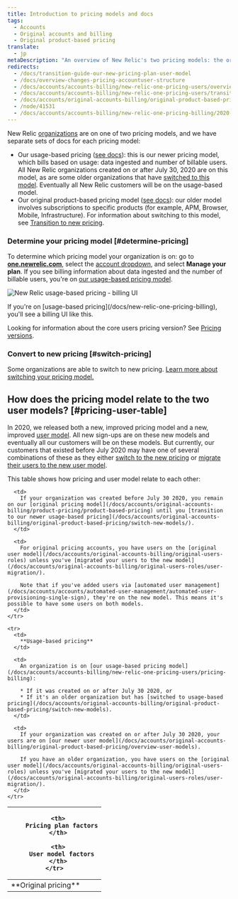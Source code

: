 ```yaml
---
title: Introduction to pricing models and docs
tags:
  - Accounts
  - Original accounts and billing
  - Original product-based pricing
translate:
  - jp
metaDescription: "An overview of New Relic's two pricing models: the original model and the New Relic One model."
redirects:
  - /docs/transition-guide-our-new-pricing-plan-user-model
  - /docs/overview-changes-pricing-accountuser-structure
  - /docs/accounts/accounts-billing/new-relic-one-pricing-users/overview-changes-pricing-accountuser-structure
  - /docs/accounts/accounts-billing/new-relic-one-pricing-users/transition-guide-new-pricing-plan
  - /docs/accounts/original-accounts-billing/original-product-based-pricing/transition-guide-new-pricing-user-changes
  - /node/41531
  - /docs/accounts/accounts-billing/new-relic-one-pricing-billing/2020-changes-pricing-user-model
---
```



New Relic [organizations](/docs/accounts/accounts-billing/new-relic-one-pricing-users/new-relic-account-structure) are on one of two pricing models, and we have separate sets of docs for each pricing model:

* Our usage-based pricing ([see docs](/docs/new-relic-one-pricing-billing)): this is our newer pricing model, which bills based on usage: data ingested and number of billable users. All New Relic organizations created on or after July 30, 2020 are on this model, as are some older organizations that have [switched to this model](/docs/accounts/original-accounts-billing/original-product-based-pricing/switch-new-models/). Eventually all New Relic customers will be on the usage-based model.
* Our original product-based pricing model ([see docs](/docs/accounts/original-accounts-billing/product-pricing/product-based-pricing)): our older model involves subscriptions to specific products (for example, APM, Browser, Mobile, Infrastructure). For information about switching to this model, see [Transition to new pricing](/docs/accounts/original-accounts-billing/original-product-based-pricing/switch-new-models).

### Determine your pricing model [#determine-pricing]

To determine which pricing model your organization is on: go to [**one.newrelic.com**](http://one.newrelic.com), select the [account dropdown](/docs/using-new-relic/welcome-new-relic/get-started/glossary#account-dropdown), and select **Manage your plan**. If you see billing information about data ingested and the number of billable users, you're on [our usage-based pricing model](/docs/accounts/accounts-billing/new-relic-one-pricing-billing/new-relic-one-pricing-billing).

<img
  title="new-relic-one-pricing-plan-billing-ui.png"
  alt="New Relic usage-based pricing - billing UI"
  src={newRelicOnePricingPlanBillingUi}
/>

<figcaption>
  If you're on [usage-based pricing](/docs/new-relic-one-pricing-billing), you'll see a billing UI like this.
</figcaption>

Looking for information about the core users pricing version? See [Pricing versions](/docs/accounts/accounts-billing/new-relic-one-pricing-billing/user-count-billing#pricing-versions).

### Convert to new pricing [#switch-pricing]

Some organizations are able to switch to new pricing. [Learn more about switching your pricing model.](/docs/accounts/original-accounts-billing/original-product-based-pricing/switch-new-models)

## How does the pricing model relate to the two user models? [#pricing-user-table]

In 2020, we released both a new, improved pricing model and a new, improved [user model](/docs/accounts/original-accounts-billing/original-product-based-pricing/overview-user-models). All new sign-ups are on these new models and eventually all our customers will be on these models. But currently, our customers that existed before July 2020 may have one of several combinations of these as they either [switch to the new pricing](/docs/accounts/original-accounts-billing/original-product-based-pricing/switch-new-models/) or [migrate their users to the new user model](/docs/accounts/original-accounts-billing/original-users-roles/user-migration/).

This table shows how pricing and user model relate to each other:

<table>
  <thead>
    <tr>
      <th style={{ width: "150px" }}/>

      <th>
        Pricing plan factors
      </th>

      <th>
        User model factors
      </th>
    </tr>
  </thead>

  <tbody>
    <tr>
      <td>
        **Original pricing**
      </td>

      <td>
        If your organization was created before July 30 2020, you remain on our [original pricing model](/docs/accounts/original-accounts-billing/product-pricing/product-based-pricing) until you [transition to our newer usage-based pricing](/docs/accounts/original-accounts-billing/original-product-based-pricing/switch-new-models/).
      </td>

      <td>
        For original pricing accounts, you have users on the [original user model](/docs/accounts/original-accounts-billing/original-users-roles) unless you've [migrated your users to the new model](/docs/accounts/original-accounts-billing/original-users-roles/user-migration/).

        Note that if you've added users via [automated user management](/docs/accounts/accounts/automated-user-management/automated-user-provisioning-single-sign), they're on the new model. This means it's possible to have some users on both models.
      </td>
    </tr>

    <tr>
      <td>
        **Usage-based pricing**
      </td>

      <td>
        An organization is on [our usage-based pricing model](/docs/accounts/accounts-billing/new-relic-one-pricing-users/pricing-billing):

        * If it was created on or after July 30 2020, or
        * If it's an older organization but has [switched to usage-based pricing](/docs/accounts/original-accounts-billing/original-product-based-pricing/switch-new-models).
      </td>

      <td>
        If your organization was created on or after July 30 2020, your users are on [our newer user model](/docs/accounts/original-accounts-billing/original-product-based-pricing/overview-user-models).

        If you have an older organization, you have users on the [original user model](/docs/accounts/original-accounts-billing/original-users-roles) unless you've [migrated your users to the new model](/docs/accounts/original-accounts-billing/original-users-roles/user-migration/).
      </td>
    </tr>
  </tbody>
</table>
